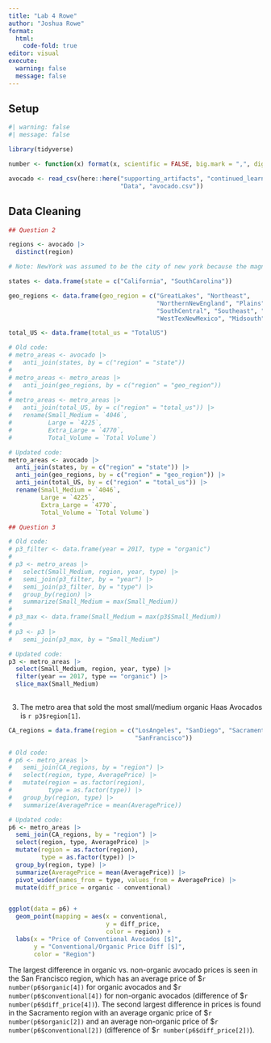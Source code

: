 ```yaml
---
title: "Lab 4 Rowe"
author: "Joshua Rowe"
format:
  html:
    code-fold: true
editor: visual
execute: 
  warning: false
  message: false
---
```


## Setup

```r
#| warning: false
#| message: false

library(tidyverse)

number <- function(x) format(x, scientific = FALSE, big.mark = ",", digits = 3)

avocado <- read_csv(here::here("supporting_artifacts", "continued_learning",
                               "Data", "avocado.csv"))
```

## Data Cleaning

```r

## Question 2

regions <- avocado |> 
  distinct(region)

# Note: NewYork was assumed to be the city of new york because the magnitude of its "total volume" is vastly smaller than that of the state of California, a similarly sized state to New York, and is comparable in size to that of Chicago, a similarly sized city

states <- data.frame(state = c("California", "SouthCarolina"))

geo_regions <- data.frame(geo_region = c("GreatLakes", "Northeast",
                                         "NorthernNewEngland", "Plains",
                                         "SouthCentral", "Southeast", "West",
                                         "WestTexNewMexico", "Midsouth"))

total_US <- data.frame(total_us = "TotalUS")

# Old code:
# metro_areas <- avocado |> 
#   anti_join(states, by = c("region" = "state"))
# 
# metro_areas <- metro_areas |> 
#   anti_join(geo_regions, by = c("region" = "geo_region"))
# 
# metro_areas <- metro_areas |> 
#   anti_join(total_US, by = c("region" = "total_us")) |> 
#   rename(Small_Medium = `4046`, 
#          Large = `4225`, 
#          Extra_Large = `4770`,
#          Total_Volume = `Total Volume`)

# Updated code:
metro_areas <- avocado |> 
  anti_join(states, by = c("region" = "state")) |> 
  anti_join(geo_regions, by = c("region" = "geo_region")) |> 
  anti_join(total_US, by = c("region" = "total_us")) |> 
  rename(Small_Medium = `4046`, 
         Large = `4225`, 
         Extra_Large = `4770`,
         Total_Volume = `Total Volume`)


```

```r

## Question 3

# Old code:
# p3_filter <- data.frame(year = 2017, type = "organic")
# 
# p3 <- metro_areas |> 
#   select(Small_Medium, region, year, type) |> 
#   semi_join(p3_filter, by = "year") |> 
#   semi_join(p3_filter, by = "type") |> 
#   group_by(region) |> 
#   summarize(Small_Medium = max(Small_Medium))
# 
# p3_max <- data.frame(Small_Medium = max(p3$Small_Medium))
# 
# p3 <- p3 |> 
#   semi_join(p3_max, by = "Small_Medium")

# Updated code:
p3 <- metro_areas |> 
  select(Small_Medium, region, year, type) |> 
  filter(year == 2017, type == "organic") |> 
  slice_max(Small_Medium)
  

```

3.  The metro area that sold the most small/medium organic Haas Avocados is `r p3$region[1]`.

```r

CA_regions = data.frame(region = c("LosAngeles", "SanDiego", "Sacramento",
                                   "SanFrancisco"))

# Old code:
# p6 <- metro_areas |> 
#   semi_join(CA_regions, by = "region") |> 
#   select(region, type, AveragePrice) |> 
#   mutate(region = as.factor(region),
#          type = as.factor(type)) |> 
#   group_by(region, type) |> 
#   summarize(AveragePrice = mean(AveragePrice))

# Updated code:
p6 <- metro_areas |> 
  semi_join(CA_regions, by = "region") |> 
  select(region, type, AveragePrice) |> 
  mutate(region = as.factor(region),
         type = as.factor(type)) |> 
  group_by(region, type) |> 
  summarize(AveragePrice = mean(AveragePrice)) |> 
  pivot_wider(names_from = type, values_from = AveragePrice) |> 
  mutate(diff_price = organic - conventional)


ggplot(data = p6) + 
  geom_point(mapping = aes(x = conventional, 
                           y = diff_price,
                           color = region)) + 
  labs(x = "Price of Conventional Avocados [$]", 
       y = "Conventional/Organic Price Diff [$]", 
       color = "Region")


```

The largest difference in organic vs. non-organic avocado prices is seen in the San Francisco region, which has an average price of \$`r number(p6$organic[4])` for organic avocados and \$`r number(p6$conventional[4])` for non-organic avocados (difference of \$`r number(p6$diff_price[4])`). The second largest difference in prices is found in the Sacramento region with an average organic price of \$`r number(p6$organic[2])` and an average non-organic price of \$`r number(p6$conventional[2])` (difference of \$`r number(p6$diff_price[2])`).
